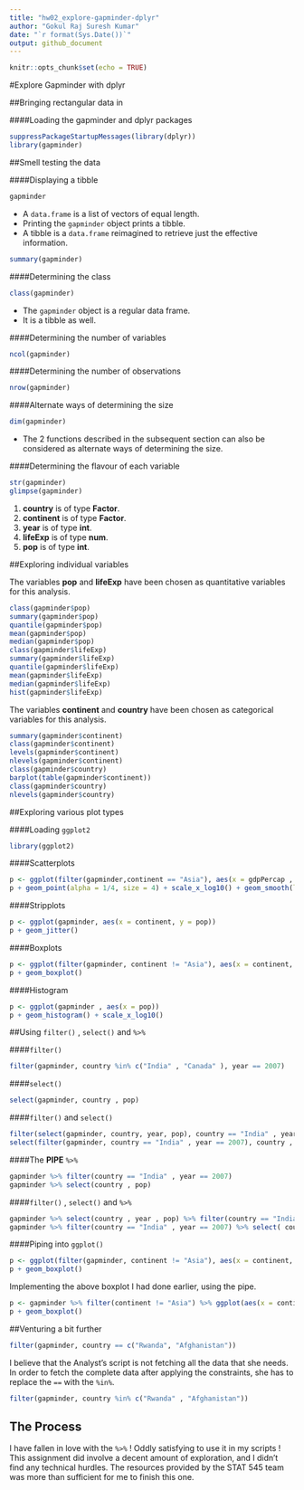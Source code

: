 ```yaml
---
title: "hw02_explore-gapminder-dplyr"
author: "Gokul Raj Suresh Kumar"
date: "`r format(Sys.Date())`"
output: github_document
---
```


```r
knitr::opts_chunk$set(echo = TRUE)
```

#Explore Gapminder with dplyr

##Bringing rectangular data in

####Loading the gapminder and dplyr packages 

```r
suppressPackageStartupMessages(library(dplyr))
library(gapminder)
```

##Smell testing the data

####Displaying a tibble
```r
gapminder
```
- A `data.frame` is a list of vectors of equal length. 
- Printing the `gapminder` object prints a tibble. 
- A tibble is a `data.frame` reimagined to retrieve just the effective information.

```r
summary(gapminder)
```


####Determining the class 

```r
class(gapminder)
```
- The `gapminder` object is a regular data frame.
- It is a tibble as well.

####Determining the number of variables

```r
ncol(gapminder)
```

####Determining the number of observations

```r
nrow(gapminder)
```

####Alternate ways of determining the size

```r
dim(gapminder)
```

- The 2 functions described in the subsequent section can also be considered as alternate ways of determining the size.

####Determining the flavour of each variable

```r
str(gapminder)
glimpse(gapminder)
```
1. **country** is of type **Factor**.
2. **continent** is of type **Factor**.
3. **year** is of type **int**.
4. **lifeExp** is of type **num**.
5. **pop** is of type **int**.

##Exploring individual variables

The variables **pop** and **lifeExp** have been chosen as quantitative variables for this analysis.

```r
class(gapminder$pop)
summary(gapminder$pop)
quantile(gapminder$pop)
mean(gapminder$pop)
median(gapminder$pop)
class(gapminder$lifeExp)
summary(gapminder$lifeExp)
quantile(gapminder$lifeExp)
mean(gapminder$lifeExp)
median(gapminder$lifeExp)
hist(gapminder$lifeExp)
```

The variables **continent** and **country**  have been chosen as categorical variables for this analysis.

```r
summary(gapminder$continent)
class(gapminder$continent)
levels(gapminder$continent)
nlevels(gapminder$continent)
class(gapminder$country)
barplot(table(gapminder$continent))
class(gapminder$country)
nlevels(gapminder$country)
```


##Exploring various plot types

####Loading `ggplot2`

```r
library(ggplot2)
```

####Scatterplots

```r
p <- ggplot(filter(gapminder,continent == "Asia"), aes(x = gdpPercap , y = lifeExp))
p + geom_point(alpha = 1/4, size = 4) + scale_x_log10() + geom_smooth(lwd = 2, se = FALSE)
```

####Stripplots

```r
p <- ggplot(gapminder, aes(x = continent, y = pop)) 
p + geom_jitter()
```

####Boxplots

```r
p <- ggplot(filter(gapminder, continent != "Asia"), aes(x = continent, y = lifeExp)) 
p + geom_boxplot()
```

####Histogram

```r
p <- ggplot(gapminder , aes(x = pop)) 
p + geom_histogram() + scale_x_log10()
```

##Using `filter()` , `select()` and `%>%`

####`filter()`

```r
filter(gapminder, country %in% c("India" , "Canada" ), year == 2007)
```

####`select()`

```r
select(gapminder, country , pop)
```

####`filter()` and `select()` 

```r
filter(select(gapminder, country, year, pop), country == "India" , year == 2007)
select(filter(gapminder, country == "India" , year == 2007), country , year , pop)
```

####The **PIPE** `%>%`

```r
gapminder %>% filter(country == "India" , year == 2007)
gapminder %>% select(country , pop)
```

####`filter()` , `select()` and `%>%`  

```r
gapminder %>% select(country , year , pop) %>% filter(country == "India", year == 2007)
gapminder %>% filter(country == "India" , year == 2007) %>% select( country , year, pop)
```

####Piping into `ggplot()`

```R
p <- ggplot(filter(gapminder, continent != "Asia"), aes(x = continent, y = lifeExp)) 
p + geom_boxplot()
```
Implementing the above boxplot I had done earlier, using the pipe.

```r
p <- gapminder %>% filter(continent != "Asia") %>% ggplot(aes(x = continent, y = lifeExp))
p + geom_boxplot()
```

##Venturing a bit further

```r
filter(gapminder, country == c("Rwanda", "Afghanistan"))

```

I believe that the Analyst's script is not fetching all the data that she needs. In order to fetch the complete data after applying the constraints, she has to replace the `==` with the `%in%`.

```r
filter(gapminder, country %in% c("Rwanda" , "Afghanistan"))
```

## The Process

I have fallen in love with the `%>%` ! Oddly satisfying to use it in my scripts ! This assignment did involve a decent amount of exploration, and I didn't find any technical hurdles. The resources provided by the STAT 545 team was more than sufficient for me to finish this one.



